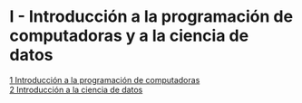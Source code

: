 # I - Introducción a la programación de computadoras y a la ciencia de datos {.unnumbered}

[1 Introducción a la programación de computadoras](01-introduccion-programacion-computadoras.qmd)  
[2 Introducción a la ciencia de datos](02-introduccion-ciencia-datos.qmd)  